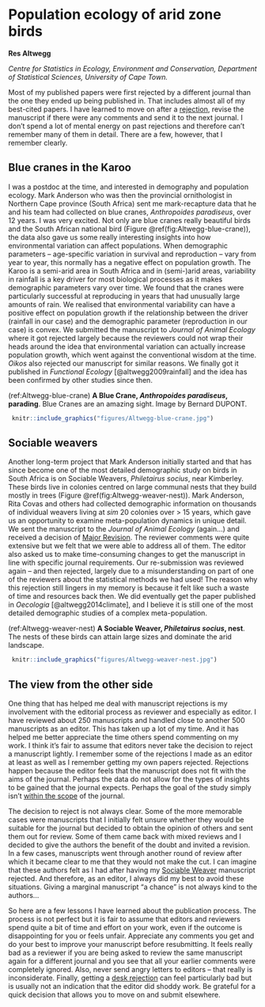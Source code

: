 # Population ecology of arid zone birds {#Altwegg}

**Res Altwegg**


*Centre for Statistics in Ecology, Environment and Conservation, Department of Statistical Sciences, University of Cape Town.*

Most of my published papers were first rejected by a different journal than the one they ended up being published in. That includes almost all of my best-cited papers. I have learned to move on after a [rejection](http://www.howtopublishscience.org/decision.html#rejection), revise the manuscript if there were any comments and send it to the next journal. I don't spend a lot of mental energy on past rejections and therefore can't remember many of them in detail. There are a few, however, that I remember clearly.

## Blue cranes in the Karoo

I was a postdoc at the time, and interested in demography and population ecology. Mark Anderson who was then the provincial ornithologist in Northern Cape province (South Africa) sent me mark-recapture data that he and his team had collected on blue cranes, *Anthropoides paradiseus*, over 12 years. I was very excited. Not only are blue cranes really beautiful birds and the South African national bird (Figure \@ref(fig:Altwegg-blue-crane)), the data also gave us some really interesting insights into how environmental variation can affect populations. When demographic parameters -- age-specific variation in survival and reproduction -- vary from year to year, this normally has a negative effect on population growth. The Karoo is a semi-arid area in South Africa and in (semi-)arid areas, variability in rainfall is a key driver for most biological processes as it makes demographic parameters vary over time. We found that the cranes were particularly successful at reproducing in years that had unusually large amounts of rain. We realised that environmental variability can have a positive effect on population growth if the relationship between the driver (rainfall in our case) and the demographic parameter (reproduction in our case) is convex. We submitted the manuscript to *Journal of Animal Ecology* where it got rejected largely because the reviewers could not wrap their heads around the idea that environmental variation can actually increase population growth, which went against the conventional wisdom at the time. *Oikos* also rejected our manuscript for similar reasons. We finally got it published in *Functional Ecology* [@altwegg2009rainfall] and the idea has been confirmed by other studies since then.

(ref:Altwegg-blue-crane) **A Blue Crane, *Anthropoides paradiseus*, parading**. Blue Cranes are an amazing sight. Image by Bernard DUPONT.

```{r Altwegg-blue-crane, echo=FALSE, out.width = '65%', fig.cap="(ref:Altwegg-blue-crane)"}
 knitr::include_graphics("figures/Altwegg-blue-crane.jpg")
```


## Sociable weavers {#weaver}

Another long-term project that Mark Anderson initially started and that has since become one of the most detailed demographic study on birds in South Africa is on Sociable Weavers, *Philetairus socius*, near Kimberley. These birds live in colonies centred on large communal nests that they build mostly in trees (Figure \@ref(fig:Altwegg-weaver-nest)). Mark Anderson, Rita Covas and others had collected demographic information on thousands of individual weavers living at $sim$ 20 colonies over $>$ 15 years, which gave us an opportunity to examine meta-population dynamics in unique detail. We sent the manuscript to the *Journal of Animal Ecology* (again...) and received a decision of [Major Revision](http://www.howtopublishscience.org/submit.html#a-typical-submmission-work-flow). The reviewer comments were quite extensive but we felt that we were able to address all of them. The editor also asked us to make time-consuming changes to get the manuscript in line with specific journal requirements. Our re-submission was reviewed again -- and then rejected, largely due to a misunderstanding on part of one of the reviewers about the statistical methods we had used! The reason why this rejection still lingers in my memory is because it felt like such a waste of time and resources back then. We did eventually get the paper published in *Oecologia* [@altwegg2014climate], and I believe it is still one of the most detailed demographic studies of a complex meta-population.


(ref:Altwegg-weaver-nest) **A Sociable Weaver, *Philetairus socius*, nest**. The nests of these birds can attain large sizes and dominate the arid landscape.

```{r Altwegg-weaver-nest, echo=FALSE, out.width = '85%', fig.cap="(ref:Altwegg-weaver-nest)"}
 knitr::include_graphics("figures/Altwegg-weaver-nest.jpg")
```


## The view from the other side

One thing that has helped me deal with manuscript rejections is my involvement with the editorial process as reviewer and especially as editor. I have reviewed about 250 manuscripts and handled close to another 500 manuscripts as an editor. This has taken up a lot of my time. And it has helped me better appreciate the time others spend commenting on my work. I think it's fair to assume that editors never take the decision to reject a manuscript lightly. I remember some of the rejections I made as an editor at least as well as I remember getting my own papers rejected. Rejections happen because the editor feels that the manuscript does not fit with the aims of the journal. Perhaps the data do not allow for the types of insights to be gained that the journal expects. Perhaps the goal of the study simply isn't [within the scope](http://www.howtopublishscience.org/whichjournal.html#scope) of the journal. 

The decision to reject is not always clear. Some of the more memorable cases were manuscripts that I initially felt unsure whether they would be suitable for the journal but decided to obtain the opinion of others and sent them out for review. Some of them came back with mixed reviews and I decided to give the authors the benefit of the doubt and invited a revision. In a few cases, manuscripts went through another round of review after which it became clear to me that they would not make the cut. I can imagine that these authors felt as I had after having my [Sociable Weaver](#weaver) manuscript rejected. And therefore, as an editor, I always did my best to avoid these situations. Giving a marginal manuscript "a chance" is not always kind to the authors...

So here are a few lessons I have learned about the publication process. The process is not perfect but it is fair to assume that editors and reviewers spend quite a bit of time and effort on your work, even if the outcome is disappointing for you or feels unfair. Appreciate any comments you get and do your best to improve your manuscript before resubmitting. It feels really bad as a reviewer if you are being asked to review the same manuscript again for a different journal and you see that all your earlier comments were completely ignored. Also, never send angry letters to editors -- that really is inconsiderate. Finally, getting a [desk rejection](http://www.howtopublishscience.org/decision.html#desk) can feel particularly bad but is usually not an indication that the editor did shoddy work. Be grateful for a quick decision that allows you to move on and submit elsewhere.
